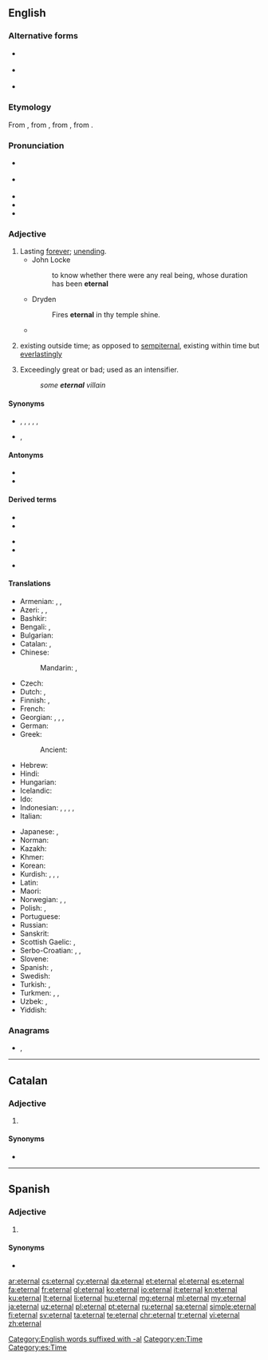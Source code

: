 ==English==

===Alternative forms===
* {{l|en|æternal}} {{qualifier|chiefly archaic}}
* {{l|en|æternall}} {{qualifier|obsolete}}
* {{l|en|eternall}} {{qualifier|obsolete}}

===Etymology===
From {{etyl|fro|en}} {{m|fro|eternal}}, from {{etyl|LL.|en}} {{m|la|aeternalis}}, from {{etyl|la|en}} {{m|la|aeternus||eternal}}, from {{m|la|aevum||age}}.

===Pronunciation===
* {{a|GA}} {{IPA|/ɪˈtɝnəl/|lang=en}}
* {{a|RP}} {{IPA|/ɪˈtɜːnəl/|lang=en}}
* {{audio|en-us-eternal.ogg|Audio (US)|lang=en}}
* {{rhymes|ɜː(ɹ)nəl|lang=en}}
* {{hyphenation|eter|nal|lang=en}}

===Adjective===
{{en-adj|-}}

# Lasting [[forever]]; [[unending]].
#* John Locke
#*: to know whether there were any real being, whose duration has been '''eternal'''
#* Dryden
#*: Fires '''eternal''' in thy temple shine.
#* {{quote-journal
|date=May 27, 2012
|author=Nathan Rabin
|title=TV: Review: THE SIMPSONS (CLASSIC): “New Kid On The Block” (season 4, episode 8; originally aired 11/12/1992)
|work=The Onion AV Club
|url=http://www.avclub.com/articles/new-kid-on-the-block,75341/
|page=
|passage=In a bid to understand the '''eternal''' mystery that is woman, Bart goes to the least qualified possible source for advice and counsel: his father, who remarkably seems to have made it to his mid-30s without quite figuring out much of anything.}}
# {{label|en|philosophy}} existing outside time; as opposed to [[sempiternal]], existing within time but [[everlastingly]]
# {{label|en|dated}} Exceedingly great or bad; used as an intensifier.
#: ''some '''eternal''' villain''

====Synonyms====
* {{sense|lasting forever; unending}} {{l|en|unending}}, {{l|en|agelong}}, {{l|en|permanent}}, {{l|en|sempiternal}}, {{l|en|endless}}, {{l|en|everlasting}}
* {{sense|existing outside time}} {{l|en|timeless}}, {{l|en|atemporal}}

====Antonyms====
* {{l|en|ephemeral}}
* {{l|en|sempiternal}}

====Derived terms====
{{rel-top3|Terms derived from ''eternal''}}
* {{l|en|eternal life}}
* {{l|en|eternal recurrence}}
{{rel-mid3}}
* {{l|en|eternal return}}
* {{l|en|eternal triangle}}
{{rel-mid3}}
* {{l|en|hope springs eternal}}
{{rel-bottom}}

====Translations====
{{trans-top|lasting forever}}
* Armenian: {{t+|hy|հավերժական}}, {{t|hy|անմեռ}}, {{t|hy|անմեռական}}
* Azeri: {{t|az|daim}}, {{t|az|ömürlük}}, {{t+|az|əbədi}}
* Bashkir: {{t|ba|мәңге}}
* Bengali: {{t+|bn|অনন্ত|sc=Beng}}, {{t|bn|অমর|sc=Beng}}
* Bulgarian: {{t+|bg|вечен|sc=Cyrl}}
* Catalan: {{t+|ca|etern}}, {{t|ca|eternal}}
* Chinese:
*: Mandarin: {{t+|cmn|永遠|sc=Hani}}, {{t+|cmn|永远|tr=yǒngyuǎn|sc=Hani}}
* Czech: {{t+|cs|věčný|m}}
* Dutch: {{t+|nl|eeuwig}}, {{t+|nl|eindeloos}}
* Finnish: {{t+|fi|ikuinen}}, {{t+|fi|päättymätön}}
* French: {{t+|fr|éternel}}
* Georgian: {{t|ka|მარადი|sc=Geor}}, {{t|ka|სამუდამო|sc=Geor}}, {{t|ka|სამარადისო|sc=Geor}}, {{t|ka|მუდმივი|sc=Geor}}
* German: {{t+|de|ewig}}
* Greek: {{t+|el|αιώνιος}}
*: Ancient: {{t|grc|αἰώνιος}}
* Hebrew: {{t+|he|נצח|m|tr=natzkhi|alt=נצחי|sc=Hebr}}
* Hindi: {{t+|hi|सनातन|m|tr=sanaatan|sc=Deva}}
* Hungarian: {{t+|hu|örök}}
* Icelandic: {{t+|is|eilífur}}
* Ido: {{t+|io|eterna}}
* Indonesian: {{t+|id|abadi}}, {{t+|id|kekal}}, {{t+|id|langgeng}}, {{t+|id|tetap}}, {{t+|id|permanen}}
* Italian: {{t+|it|eterno}}
{{trans-mid}}
* Japanese: {{t+|ja|永遠|alt=永遠の|tr=えいえんの, eien-no}}, {{t+|ja|永久|alt=永久の|tr=えいきゅうの, eikyū-no}}
* Norman: {{t|nrf|êtèrnel}}
* Kazakh: {{t|kk|мәңгі|sc=Cyrl}}
* Khmer: {{t|km|គ្មានទីបំផុត|tr=kmien tii bɑmpʰot|sc=Khmr}}
* Korean: {{t+|ko|영원히|tr=yeong-weon-hi|sc=Kore}}
* Kurdish: {{t+|ku|ebedî}}, {{t+|ku|herherî}}, {{t+|ku|hetahetayî}}, {{t+|ku|bêdawî}}
* Latin: {{t+|la|aeternus}}
* Maori: {{t|mi|mutungakore}}
* Norwegian: {{t+|no|evig}}, {{t|no|endeløs}}, {{t|no|evinnelig}}
* Polish: {{t+|pl|wieczny|m}}, {{t+|pl|wieczysty|m}}
* Portuguese: {{t+|pt|eterno}}
* Russian: {{t+|ru|ве́чный}}
* Sanskrit: {{t+|sa|सनातन}}
* Scottish Gaelic: {{t|gd|maireannach}}, {{t|gd|sìorraidh}}
* Serbo-Croatian: {{t+|sh|večan}}, {{t|sh|vekotrajan}}, {{t+|sh|vekovečan}}
* Slovene: {{t+|sl|večen}}
* Spanish: {{t+|es|eterno}}, {{t+|es|eternal}}
* Swedish: {{t+|sv|evig}}
* Turkish: {{t+|tr|sonsuz}}, {{t+|tr|ebedî}}
* Turkmen: {{t|tk|ömürlik}}, {{t+|tk|baky}}, {{t|tk|ebedi}}
* Uzbek: {{t+|uz|abadiy}}, {{t+|uz|mangu}}
* Yiddish: {{t|yi|אייביק}}
{{trans-bottom}}

===Anagrams===
* {{l|en|enteral}}, {{l|en|teneral}}

[[Category:English words suffixed with -al]]
[[Category:en:Time]]

----

==Catalan==

===Adjective===
{{ca-adj|mf}}

# {{l|en|eternal}}

====Synonyms====
* {{l|ca|etern}}

----

==Spanish==

===Adjective===
{{es-adj|pl=eternales}}

# {{l|en|eternal}}

====Synonyms====
* {{l|es|eterno}}

[[Category:es:Time]]

[[ar:eternal]]
[[cs:eternal]]
[[cy:eternal]]
[[da:eternal]]
[[et:eternal]]
[[el:eternal]]
[[es:eternal]]
[[fa:eternal]]
[[fr:eternal]]
[[gl:eternal]]
[[ko:eternal]]
[[io:eternal]]
[[it:eternal]]
[[kn:eternal]]
[[ku:eternal]]
[[lt:eternal]]
[[li:eternal]]
[[hu:eternal]]
[[mg:eternal]]
[[ml:eternal]]
[[my:eternal]]
[[ja:eternal]]
[[uz:eternal]]
[[pl:eternal]]
[[pt:eternal]]
[[ru:eternal]]
[[sa:eternal]]
[[simple:eternal]]
[[fi:eternal]]
[[sv:eternal]]
[[ta:eternal]]
[[te:eternal]]
[[chr:eternal]]
[[tr:eternal]]
[[vi:eternal]]
[[zh:eternal]]